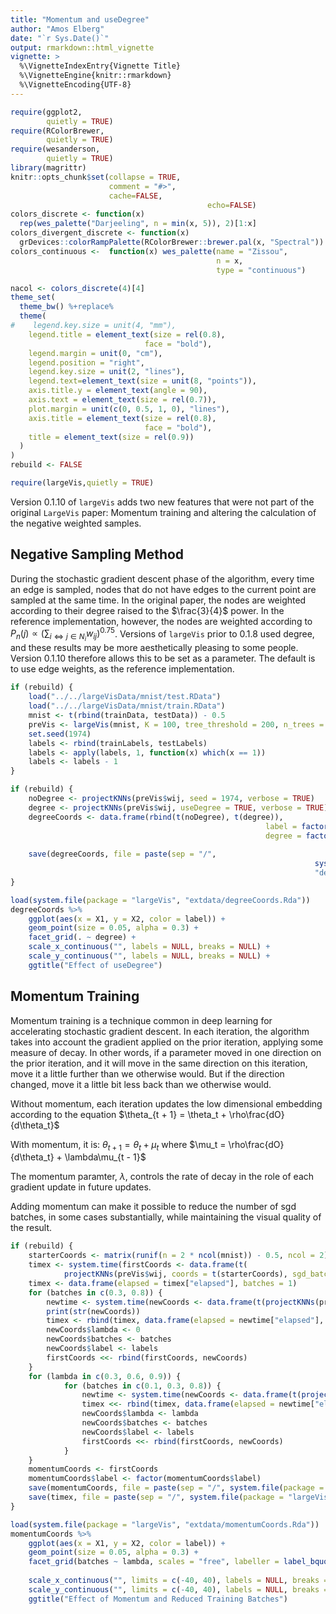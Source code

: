 ```yaml
---
title: "Momentum and useDegree"
author: "Amos Elberg"
date: "`r Sys.Date()`"
output: rmarkdown::html_vignette
vignette: >
  %\VignetteIndexEntry{Vignette Title}
  %\VignetteEngine{knitr::rmarkdown}
  %\VignetteEncoding{UTF-8}
---
```


```r
require(ggplot2, 
        quietly = TRUE)
require(RColorBrewer, 
        quietly = TRUE)
require(wesanderson, 
        quietly = TRUE)
library(magrittr)
knitr::opts_chunk$set(collapse = TRUE, 
                      comment = "#>",
                      cache=FALSE, 
											echo=FALSE)
colors_discrete <- function(x) 
  rep(wes_palette("Darjeeling", n = min(x, 5)), 2)[1:x]
colors_divergent_discrete <- function(x) 
  grDevices::colorRampPalette(RColorBrewer::brewer.pal(x, "Spectral"))
colors_continuous <-  function(x) wes_palette(name = "Zissou",
                                              n = x, 
                                              type = "continuous")

nacol <- colors_discrete(4)[4]
theme_set(
  theme_bw() %+replace%
  theme(
#    legend.key.size = unit(4, "mm"), 
    legend.title = element_text(size = rel(0.8),
                              face = "bold"),
    legend.margin = unit(0, "cm"),
    legend.position = "right",
    legend.key.size = unit(2, "lines"),
    legend.text=element_text(size = unit(8, "points")), 
    axis.title.y = element_text(angle = 90),
    axis.text = element_text(size = rel(0.7)),
    plot.margin = unit(c(0, 0.5, 1, 0), "lines"), 
    axis.title = element_text(size = rel(0.8),
                              face = "bold"),
    title = element_text(size = rel(0.9))
  ) 
)
rebuild <- FALSE

require(largeVis,quietly = TRUE)
```

Version 0.1.10 of `largeVis` adds two new features that were not part of the original `LargeVis` paper:  Momentum training and altering the calculation of the negative weighted samples. 

## Negative Sampling Method

During the stochastic gradient descent phase of the algorithm, every time an edge is sampled, \code{M} nodes that do not have edges to the current point are sampled at the same time. In the original paper, the nodes are weighted according to their degree raised to the $\frac{3}{4}$ power. In the reference implementation, however, the nodes are weighted according to $P_n(j) \propto (\sum_{i \iff j \in N_i} w_{ij})^{0.75}$. Versions of `largeVis` prior to 0.1.8 used degree, and these results may be more aesthetically pleasing to some people. Version 0.1.10 therefore allows this to be set as a parameter. The default is to use edge weights, as the reference implementation. 

```r
if (rebuild) {
	load("../../largeVisData/mnist/test.RData")
	load("../../largeVisData/mnist/train.RData")
	mnist <- t(rbind(trainData, testData)) - 0.5
	preVis <- largeVis(mnist, K = 100, tree_threshold = 200, n_trees = 100, sgd_batches = 100, verbose = TRUE)
	set.seed(1974)
	labels <- rbind(trainLabels, testLabels)
	labels <- apply(labels, 1, function(x) which(x == 1))
	labels <- labels - 1
}
```

```r
if (rebuild) {
	noDegree <- projectKNNs(preVis$wij, seed = 1974, verbose = TRUE)
	degree <- projectKNNs(preVis$wij, useDegree = TRUE, verbose = TRUE)
	degreeCoords <- data.frame(rbind(t(noDegree), t(degree)), 
														 label = factor(c(labels, labels)), 
														 degree = factor(rep(c("weights", "degree"), 
														 										each = ncol(degree))))
	save(degreeCoords, file = paste(sep = "/", 
																	system.file(package = "largeVis", "extdata"), 
																	"degreeCoords.Rda"))
}
```

```r
load(system.file(package = "largeVis", "extdata/degreeCoords.Rda"))
degreeCoords %>%
	ggplot(aes(x = X1, y = X2, color = label)) + 
	geom_point(size = 0.05, alpha = 0.3) + 
	facet_grid(. ~ degree) +
	scale_x_continuous("", labels = NULL, breaks = NULL) + 
	scale_y_continuous("", labels = NULL, breaks = NULL) +
	ggtitle("Effect of useDegree")
```


## Momentum Training

Momentum training is a technique common in deep learning for accelerating stochastic gradient descent. In each iteration, the algorithm takes into account the gradient applied on the prior iteration, applying some measure of decay.  In other words, if a parameter moved in one direction on the prior iteration, and it will move in the same direction on this iteration, move it a little further than we otherwise would.  But if the direction changed, move it a little bit less back than we otherwise would. 

Without momentum, each iteration updates the low dimensional embedding according to the equation $\theta_{t + 1} = \theta_t + \rho\frac{dO}{d\theta_t}$

With momentum, it is:  $\theta_{t + 1} = \theta_t + \mu_t$ where $\mu_t = \rho\frac{dO}{d\theta_t} + \lambda\mu_{t - 1}$

The momentum paramter, $\lambda$, controls the rate of decay in the role of each gradient update in future updates. 

Adding momentum can make it possible to reduce the number of sgd batches, in some cases substantially, while maintaining the visual quality of the result. 

```r
if (rebuild) {
	starterCoords <- matrix(runif(n = 2 * ncol(mnist)) - 0.5, ncol = 2)
	timex <- system.time(firstCoords <- data.frame(t(
            projectKNNs(preVis$wij, coords = t(starterCoords), sgd_batches = 0.1, verbose = TRUE)), lambda = 0, batches = 0.1, label = labels))
	timex <- data.frame(elapsed = timex["elapsed"], batches = 1)
	for (batches in c(0.3, 0.8)) {
		newtime <- system.time(newCoords <- data.frame(t(projectKNNs(preVis$wij, verbose = TRUE, sgd_batches = batches, coords = t(starterCoords)))))
		print(str(newCoords))
		timex <- rbind(timex, data.frame(elapsed = newtime["elapsed"], batches = batches))
		newCoords$lambda <- 0
		newCoords$batches <- batches
		newCoords$label <- labels
		firstCoords <<- rbind(firstCoords, newCoords)
	}
	for (lambda in c(0.3, 0.6, 0.9)) {
			for (batches in c(0.1, 0.3, 0.8)) {
				newtime <- system.time(newCoords <- data.frame(t(projectKNNs(preVis$wij, verbose = TRUE, sgd_batches = batches, momentum = lambda, coords = t(starterCoords)))))
				timex <<- rbind(timex, data.frame(elapsed = newtime["elapsed"], batches = batches))
				newCoords$lambda <- lambda
				newCoords$batches <- batches
				newCoords$label <- labels
				firstCoords <<- rbind(firstCoords, newCoords)
			}
	}
	momentumCoords <- firstCoords
	momentumCoords$label <- factor(momentumCoords$label)
	save(momentumCoords, file = paste(sep = "/", system.file(package = "largeVis", "extdata"), "momentumCoords.Rda"))
	save(timex, file = paste(sep = "/", system.file(package = "largeVis", "extdata"), "momentumTimes.Rda"))
}
```

```r
load(system.file(package = "largeVis", "extdata/momentumCoords.Rda"))
momentumCoords %>%
	ggplot(aes(x = X1, y = X2, color = label)) + 
	geom_point(size = 0.05, alpha = 0.3) + 
	facet_grid(batches ~ lambda, scales = "free", labeller = label_bquote(cols = lambda == .(lambda), 
																																				rows = b == .(batches))) +
	scale_x_continuous("", limits = c(-40, 40), labels = NULL, breaks = NULL) + 
	scale_y_continuous("", limits = c(-40, 40), labels = NULL, breaks = NULL) +
	ggtitle("Effect of Momentum and Reduced Training Batches")
```
